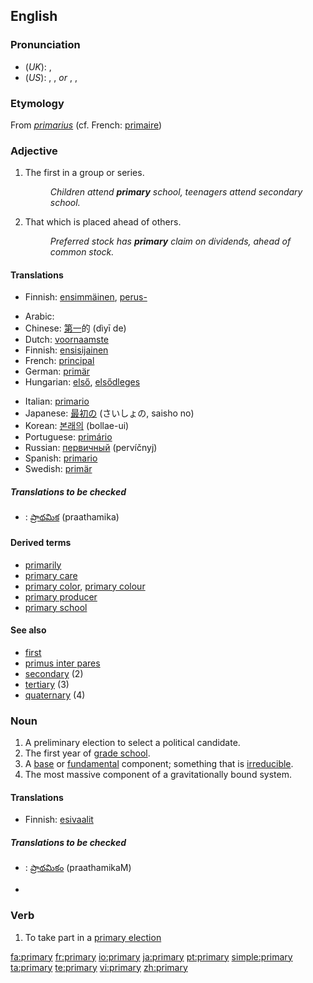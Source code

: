 {{wikipedia}}
==English==

===Pronunciation===
* (''UK''): {{IPA|/ˈpraɪməri/}}, {{SAMPA|/"praIm@ri/}}
* (''US''): {{AHD|prīʹmĕr-ē}}, {{IPA|/ˈpraɪmɛri/}}, {{SAMPA|/"praImEri/}} ''or'' {{AHD|prīʹmə-rē}}, {{IPA|/ˈpraɪməri/}}, {{SAMPA|/"praIm@ri/}}

===Etymology===
From {{L.}} ''[[primarius]]'' (cf. French: [[primaire]])

===Adjective===
{{en-adj}}

# The first in a group or series.
#: ''Children attend '''primary''' school, teenagers attend secondary school.''
# That which is placed ahead of others.
#: ''Preferred stock has '''primary''' claim on dividends, ahead of common stock.''

====Translations====
{{trans-top|The first in a group or series}}
* Finnish: [[ensimmäinen]], [[perus-]]
{{trans-mid}}
{{trans-bottom}}

{{trans-top|That which is placed ahead of others}}
* Arabic: {{Arab|[[اولي]]}} {{IPAchar|(’áwwali)}}
* Chinese: [[第一]]的 (dìyī de)
* Dutch: [[voornaamste]]
* Finnish: [[ensisijainen]]
* French: [[principal#French|principal]]
* German: [[primär]]
* Hungarian: [[első]], [[elsődleges]]
{{trans-mid}}
* Italian: [[primario]]
* Japanese: [[最初]]の (さいしょの, saisho no)
* Korean: [[본래의]] (bollae-ui)
* Portuguese: [[primário]]
* Russian: [[первичный]] (pervíčnyj)
* Spanish: [[primario]]
* Swedish: [[primär]]
{{trans-bottom}}

=====Translations to be checked=====
{{checktrans}}
{{top}}
* {{ttbc|Telugu}}: [[ప్రాథమిక]] (praathamika)
{{mid}}
{{bottom}}

====Derived terms====
* [[primarily]]
* [[primary care]]
* [[primary color]], [[primary colour]]
* [[primary producer]]
* [[primary school]]

====See also====
* [[first]]
* [[primus inter pares]]
* [[secondary]] (2)
* [[tertiary]] (3)
* [[quaternary]] (4)

===Noun===
{{en-noun|primar|ies}}

# A preliminary election to select a political candidate.
# The first year of [[grade school]].
# A [[base]] or [[fundamental]] component; something that is [[irreducible]].
# The most massive component of a gravitationally bound system.

====Translations====
{{trans-top|A preliminary election to select a political candidate}}
* Finnish: [[esivaalit]]
{{trans-mid}}
{{trans-bottom}}

{{trans-top|The first year of grade school}}
{{trans-mid}}
{{trans-bottom}}

{{trans-top|A base or fundamental component; something that is irreducible}}
{{trans-mid}}
{{trans-bottom}}

=====Translations to be checked=====
{{checktrans}}
{{top}}
* {{ttbc|Telugu}}: [[ప్రాథమికం]] (praathamikaM)
{{mid}}
{{bottom}}

* {{pedialite}}

===Verb===
{{en-verb|[[primaries]]|[[primarying]]|[[primaried]]}}

# {{US}} To take part in a [[primary election]]

[[fa:primary]]
[[fr:primary]]
[[io:primary]]
[[ja:primary]]
[[pt:primary]]
[[simple:primary]]
[[ta:primary]]
[[te:primary]]
[[vi:primary]]
[[zh:primary]]